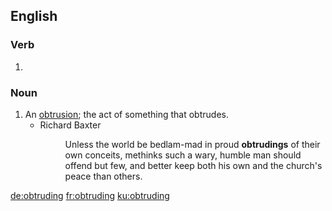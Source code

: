 ==English==

===Verb===
{{head|en|present participle}}

# {{present participle of|obtrude|lang=en|nocat=1}}

===Noun===
{{en-noun}}

# An [[obtrusion]]; the act of something that obtrudes.
#* Richard Baxter
#*: Unless the world be bedlam-mad in proud '''obtrudings''' of their own conceits, methinks such a wary, humble man should offend but few, and better keep both his own and the church's peace than others.

[[de:obtruding]]
[[fr:obtruding]]
[[ku:obtruding]]